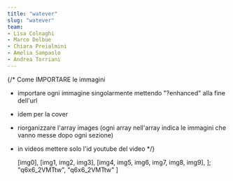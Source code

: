 ```yaml
---
title: "watever"
slug: "watever"
team:
- Lisa Colnaghi
- Marco Delbue
- Chiara Preialmini
- Amelia Sampaolo
- Andrea Torriani
---
```


{/* Come IMPORTARE le immagini

- importare ogni immagine singolarmente mettendo "?enhanced" alla fine dell'url
- idem per la cover
- riorganizzare l'array images (ogni array nell'array indica le immagini che vanno messe dopo ogni sezione)
- in videos mettere solo l'id youtube del video 
*/}



  [img0],
  [img1, img2, img3],
  [img4, img5, img6, img7, img8, img9],
];
  "q6x6_2VMTtw",
  "q6x6_2VMTtw"
]

